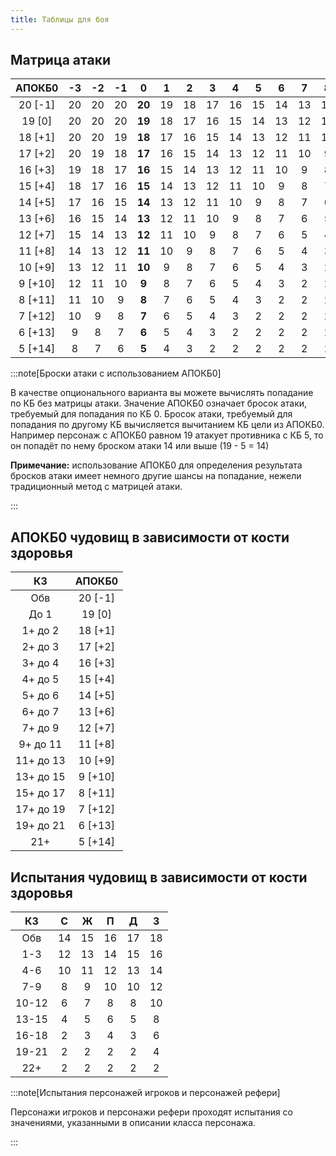 ```yaml
---
title: Таблицы для боя
---
```


## Матрица атаки

| АПОКБ0  | -3  | -2  | -1  |   0    |  1  |  2  |  3  |  4  |  5  |  6  |  7  |  8  |  9  |
| :-----: | :-: | :-: | :-: | :----: | :-: | :-: | :-: | :-: | :-: | :-: | :-: | :-: | :-: |
| 20 [-1] | 20  | 20  | 20  | **20** | 19  | 18  | 17  | 16  | 15  | 14  | 13  | 12  | 11  |
| 19 [0]  | 20  | 20  | 20  | **19** | 18  | 17  | 16  | 15  | 14  | 13  | 12  | 11  | 10  |
| 18 [+1] | 20  | 20  | 19  | **18** | 17  | 16  | 15  | 14  | 13  | 12  | 11  | 10  |  9  |
| 17 [+2] | 20  | 19  | 18  | **17** | 16  | 15  | 14  | 13  | 12  | 11  | 10  |  9  |  8  |
| 16 [+3] | 19  | 18  | 17  | **16** | 15  | 14  | 13  | 12  | 11  | 10  |  9  |  8  |  7  |
| 15 [+4] | 18  | 17  | 16  | **15** | 14  | 13  | 12  | 11  | 10  |  9  |  8  |  7  |  6  |
| 14 [+5] | 17  | 16  | 15  | **14** | 13  | 12  | 11  | 10  |  9  |  8  |  7  |  6  |  5  |
| 13 [+6] | 16  | 15  | 14  | **13** | 12  | 11  | 10  |  9  |  8  |  7  |  6  |  5  |  4  |
| 12 [+7] | 15  | 14  | 13  | **12** | 11  | 10  |  9  |  8  |  7  |  6  |  5  |  4  |  3  |
| 11 [+8] | 14  | 13  | 12  | **11** | 10  |  9  |  8  |  7  |  6  |  5  |  4  |  3  |  2  |
| 10 [+9] | 13  | 12  | 11  | **10** |  9  |  8  |  7  |  6  |  5  |  4  |  3  |  2  |  2  |
| 9 [+10] | 12  | 11  | 10  | **9**  |  8  |  7  |  6  |  5  |  4  |  3  |  2  |  2  |  2  |
| 8 [+11] | 11  | 10  |  9  | **8**  |  7  |  6  |  5  |  4  |  3  |  2  |  2  |  2  |  2  |
| 7 [+12] | 10  |  9  |  8  | **7**  |  6  |  5  |  4  |  3  |  2  |  2  |  2  |  2  |  2  |
| 6 [+13] |  9  |  8  |  7  | **6**  |  5  |  4  |  3  |  2  |  2  |  2  |  2  |  2  |  2  |
| 5 [+14] |  8  |  7  |  6  | **5**  |  4  |  3  |  2  |  2  |  2  |  2  |  2  |  2  |  2  |

:::note[Броски атаки с использованием АПОКБ0]

В качестве опционального варианта вы можете вычислять попадание по КБ без матрицы атаки. Значение АПОКБ0 означает бросок атаки, требуемый для попадания по КБ 0. Бросок атаки, требуемый для попадания по другому КБ вычисляется вычитанием КБ цели из АПОКБ0. Например персонаж с АПОКБ0 равном 19 атакует противника с КБ 5, то он попадёт по нему броском атаки 14 или выше (19 - 5 = 14)

**Примечание:** использование АПОКБ0 для определения результата бросков атаки имеет немного другие шансы на попадание, нежели традиционный метод с матрицей атаки.

:::

## АПОКБ0 чудовищ в зависимости от кости здоровья

|    КЗ     | АПОКБ0  |
| :-------: | :-----: |
|    Обв    | 20 [-1] |
|   До 1    | 19 [0]  |
|  1+ до 2  | 18 [+1] |
|  2+ до 3  | 17 [+2] |
|  3+ до 4  | 16 [+3] |
|  4+ до 5  | 15 [+4] |
|  5+ до 6  | 14 [+5] |
|  6+ до 7  | 13 [+6] |
|  7+ до 9  | 12 [+7] |
| 9+ до 11  | 11 [+8] |
| 11+ до 13 | 10 [+9] |
| 13+ до 15 | 9 [+10] |
| 15+ до 17 | 8 [+11] |
| 17+ до 19 | 7 [+12] |
| 19+ до 21 | 6 [+13] |
|    21+    | 5 [+14] |

## Испытания чудовищ в зависимости от кости здоровья

|  КЗ   |  С  |  Ж  |  П  |  Д  |  З  |
| :---: | :-: | :-: | :-: | :-: | :-: |
|  Обв  | 14  | 15  | 16  | 17  | 18  |
|  1-3  | 12  | 13  | 14  | 15  | 16  |
|  4-6  | 10  | 11  | 12  | 13  | 14  |
|  7-9  |  8  |  9  | 10  | 10  | 12  |
| 10-12 |  6  |  7  |  8  |  8  | 10  |
| 13-15 |  4  |  5  |  6  |  5  |  8  |
| 16-18 |  2  |  3  |  4  |  3  |  6  |
| 19-21 |  2  |  2  |  2  |  2  |  4  |
|  22+  |  2  |  2  |  2  |  2  |  2  |

:::note[Испытания персонажей игроков и персонажей рефери]

Персонажи игроков и персонажи рефери проходят испытания со значениями, указанными в описании класса персонажа.

:::
